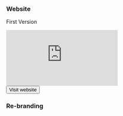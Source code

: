 
<PostHeader
title='A Website for a Energy Consulting Company'
projectName='Cone'
imageName='cone/preview-image.png'
date='2020'
order='5'
stack='(VueJS, Wordpress API, HTML, CSS, Javascript)'
/>


### Website

<div class='blogGallery'>
    <p>First Version</p>
    <iframe src="https://www.youtube.com/embed/3IfNPl5xoog" title="Test - Mudança de background." frameborder="0" allow="accelerometer; autoplay; clipboard-write; encrypted-media; gyroscope; picture-in-picture; web-share" allowfullscreen />
    <p>Vue Speed Test</p>
    <iframe src="https://www.youtube.com/embed/o1Tgede70LE" title="vue template test" frameborder="0" allow="accelerometer; autoplay; clipboard-write; encrypted-media; gyroscope; picture-in-picture; web-share" allowfullscreen></iframe>
    <div class='buttonGroup'>
        <Button href='https://coneconsultoria.com.br/' target='_blank'>Visit website</Button>
    </div>
</div>

### Re-branding

<div class="blogGallery">
    <Media src='/work/cone/idea-colors.png' />
    <Media src='/work/cone/logo-comparing.png' />
    <Media src='/work/cone/new-logo.png' />
</div>
